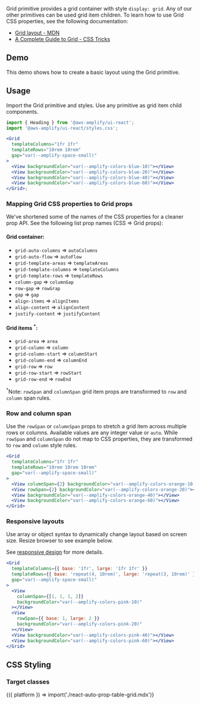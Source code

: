 

Grid primitive provides a grid container with style `display: grid`. Any of our other primitives can be used grid item children. To learn how to use Grid CSS properties, see the following documentation:

- [Grid layout - MDN](https://developer.mozilla.org/en-US/docs/Learn/CSS/CSS_layout/Grids)
- [A Complete Guide to Grid - CSS Tricks](https://developer.mozilla.org/en-US/docs/Learn/CSS/CSS_layout/Grids)

## Demo

This demo shows how to create a basic layout using the Grid primitive.

<GridDemo />

## Usage

Import the Grid primitive and styles. Use any primitive as grid item child components.

```jsx
import { Heading } from '@aws-amplify/ui-react';
import '@aws-amplify/ui-react/styles.css';

<Grid
  templateColumns="1fr 1fr"
  templateRows="10rem 10rem"
  gap="var(--amplify-space-small)"
>
  <View backgroundColor="var(--amplify-colors-blue-10)"></View>
  <View backgroundColor="var(--amplify-colors-blue-20)"></View>
  <View backgroundColor="var(--amplify-colors-blue-40)"></View>
  <View backgroundColor="var(--amplify-colors-blue-60)"></View>
</Grid>;
```

<Example>
  <Grid
    templateColumns="1fr 1fr"
    templateRows="10rem 10rem"
    gap="var(--amplify-space-small)"
  >
    <View backgroundColor="var(--amplify-colors-blue-10)"></View>
    <View backgroundColor="var(--amplify-colors-blue-20)"></View>
    <View backgroundColor="var(--amplify-colors-blue-40)"></View>
    <View backgroundColor="var(--amplify-colors-blue-60)"></View>
  </Grid>
</Example>

### Mapping Grid CSS properties to Grid props

We've shortened some of the names of the CSS properties for a cleaner prop API. See the following list prop names (CSS => Grid props):

#### Grid container:

- `grid-auto-columns` => `autoColumns`
- `grid-auto-flow` => `autoFlow`
- `grid-template-areas` => `templateAreas`
- `grid-template-columns` => `templateColumns`
- `grid-template-rows` => `templateRows`
- `column-gap` => `columnGap`
- `row-gap` => `rowGrap`
- `gap` => `gap`
- `align-items` => `alignItems`
- `align-content` => `alignContent`
- `justify-content` => `justifyContent`

#### Grid items <sup>\*</sup>:

- `grid-area` => `area`
- `grid-column` => `column`
- `grid-column-start` => `columnStart`
- `grid-column-end` => `columnEnd`
- `grid-row` => `row`
- `grid-row-start` => `rowStart`
- `grid-row-end` => `rowEnd`

<sup>*</sup>Note: `rowSpan` and `columnSpan` grid item props are transformed to
`row` and `column` span rules.

### Row and column span

Use the `rowSpan` or `columnSpan` props to stretch a grid item across multiple rows or columns. Available values are any integer value or `auto`.
While `rowSpan` and `columnSpan` do not map to CSS properties, they are transformed to `row` and `column` style rules.

```jsx
<Grid
  templateColumns="1fr 1fr"
  templateRows="10rem 10rem 10rem"
  gap="var(--amplify-space-small)"
>
  <View columnSpan={2} backgroundColor="var(--amplify-colors-orange-10)"></View>
  <View rowSpan={2} backgroundColor="var(--amplify-colors-orange-20)"></View>
  <View backgroundColor="var(--amplify-colors-orange-40)"></View>
  <View backgroundColor="var(--amplify-colors-orange-60)"></View>
</Grid>
```

<Example>
  <Grid
    templateColumns="1fr 1fr"
    templateRows="10rem 10rem 10rem"
    gap="var(--amplify-space-small)"
  >
    <View
      columnSpan={2}
      backgroundColor="var(--amplify-colors-orange-10)"
    ></View>
    <View rowSpan={2} backgroundColor="var(--amplify-colors-orange-20)"></View>
    <View backgroundColor="var(--amplify-colors-orange-40)"></View>
    <View backgroundColor="var(--amplify-colors-orange-60)"></View>
  </Grid>
</Example>

### Responsive layouts

Use array or object syntax to dynamically change layout based on screen size. Resize browser to see example below.

See [responsive design](/ui/theme/responsive) for more details.

```jsx
<Grid
  templateColumns={{ base: '1fr', large: '1fr 1fr' }}
  templateRows={{ base: 'repeat(4, 10rem)', large: 'repeat(3, 10rem)' }}
  gap="var(--amplify-space-small)"
>
  <View
    columnSpan={[1, 1, 1, 2]}
    backgroundColor="var(--amplify-colors-pink-10)"
  ></View>
  <View
    rowSpan={{ base: 1, large: 2 }}
    backgroundColor="var(--amplify-colors-pink-20)"
  ></View>
  <View backgroundColor="var(--amplify-colors-pink-40)"></View>
  <View backgroundColor="var(--amplify-colors-pink-60)"></View>
</Grid>
```

<Example>
  <Grid
    templateColumns={{ base: '1fr', large: '1fr 1fr' }}
    templateRows={{ base: 'repeat(4, 10rem)', large: 'repeat(3, 10rem)' }}
    gap="var(--amplify-space-small)"
  >
    <View
      columnSpan={[1, 1, 1, 2]}
      backgroundColor="var(--amplify-colors-pink-10)"
    ></View>
    <View
      rowSpan={{ base: 1, large: 2 }}
      backgroundColor="var(--amplify-colors-pink-20)"
    ></View>
    <View backgroundColor="var(--amplify-colors-pink-40)"></View>
    <View backgroundColor="var(--amplify-colors-pink-60)"></View>
  </Grid>
</Example>

## CSS Styling

### Target classes

<ComponentStyleDisplay componentName="Grid" />

<Fragment>
  {({ platform }) => import('./react-auto-prop-table-grid.mdx')}
</Fragment>
